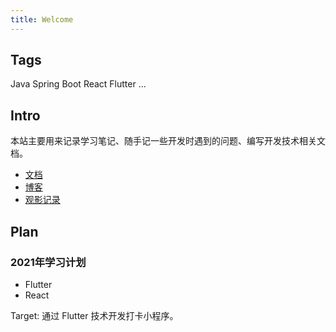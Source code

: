 ```yaml
---
title: Welcome
---
```


## Tags

<span className="badge badge--success margin-right--md shadow--tl">Java</span>
<span className="badge badge--info margin-right--md shadow--tl">Spring Boot</span>
<span className="badge badge--warning margin-right--md shadow--tl">React</span>
<span className="badge badge--danger margin-right--md shadow--tl">Flutter</span>
<span className="badge badge--success margin-right--md shadow--tl">...</span>

## Intro

本站主要用来记录学习笔记、随手记一些开发时遇到的问题、编写开发技术相关文档。

- [文档](/docs/hello)
- [博客](/blog)
- [观影记录](/movies-record)

## Plan
<div className="card-demo shadow--tl">
  <div className="card">
    <div className="card__header">
      <h3>2021年学习计划</h3>
    </div>
    <div className="card__body">
      <ul>
        <li>Flutter</li>
        <li>React</li>
      </ul>
      <div>Target: 通过 Flutter 技术开发打卡小程序。</div>
    </div>
  </div>
</div>




